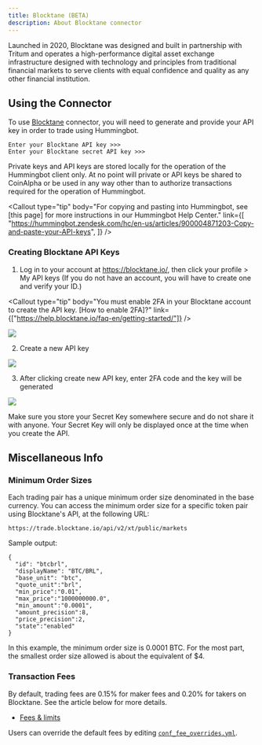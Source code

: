 ```yaml
---
title: Blocktane (BETA)
description: About Blocktane connector
---
```



Launched in 2020, Blocktane was designed and built in partnership with Tritum and operates a high-performance digital asset exchange infrastructure designed with technology and principles from traditional financial markets to serve clients with equal confidence and quality as any other financial institution.

## Using the Connector

To use [Blocktane](https://blocktane.io/) connector, you will need to generate and provide your API key in order to trade using Hummingbot.

```
Enter your Blocktane API key >>>
Enter your Blocktane secret API key >>>
```

Private keys and API keys are stored locally for the operation of the Hummingbot client only. At no point will private or API keys be shared to CoinAlpha or be used in any way other than to authorize transactions required for the operation of Hummingbot.

<Callout
  type="tip"
  body="For copying and pasting into Hummingbot, see [this page] for more instructions in our Hummingbot Help Center."
  link={[
    "https://hummingbot.zendesk.com/hc/en-us/articles/900004871203-Copy-and-paste-your-API-keys",
  ]}
/>

### Creating Blocktane API Keys

1. Log in to your account at https://blocktane.io/, then click your profile > My API keys (If you do not have an account, you will have to create one and verify your ID.)

<Callout
  type="tip"
  body="You must enable 2FA in your Blocktane account to create the API key. [How to enable 2FA]?"
  link={["https://help.blocktane.io/faq-en/getting-started/"]}
/>

![](/img/account-api.png)

2. Create a new API key

![](/img/blocktane-api.png)

3. After clicking create new API key, enter 2FA code and the key will be generated

![](/img/my-blocktane-api.png)

Make sure you store your Secret Key somewhere secure and do not share it with anyone. Your Secret Key will only be displayed once at the time when you create the API.

<Callout
  type="warning"
  body="If you lose your Secret Key, you can delete the API and create a new one. However, it will be impossible to reuse the same API."
/>

## Miscellaneous Info

### Minimum Order Sizes

Each trading pair has a unique minimum order size denominated in the base currency. You can access the minimum order size for a specific token pair using Blocktane's API, at the following URL:

```
https://trade.blocktane.io/api/v2/xt/public/markets
```

Sample output:

```
{
  "id": "btcbrl",
  "displayName": "BTC/BRL",
  "base_unit": "btc",
  "quote_unit":"brl",
  "min_price":"0.01",
  "max_price":"1000000000.0",
  "min_amount":"0.0001",
  "amount_precision":8,
  "price_precision":2,
  "state":"enabled"
}
```

In this example, the minimum order size is 0.0001 BTC. For the most part, the smallest order size allowed is about the equivalent of \$4.

### Transaction Fees

By default, trading fees are 0.15% for maker fees and 0.20% for takers on Blocktane. See the article below for more details.

- [Fees & limits](https://help.blocktane.io/faq-en/fees-limits/)

Users can override the default fees by editing [`conf_fee_overrides.yml`](https://docs.hummingbot.io/operation/adv-command-ref/#fee-override).
